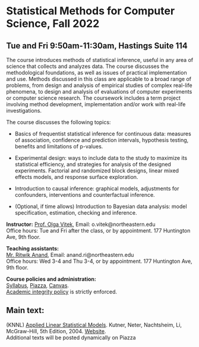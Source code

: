 <h1> Statistical Methods for Computer Science, Fall 2022 </h1>
<h2>Tue and Fri 9:50am-11:30am, Hastings Suite 114</h2>

The course introduces methods of statistical inference, useful in any area of science that collects and analyzes data. The course discusses the methodological foundations, as well as issues of practical implementation and use. Methods discussed in this class are applicable to a broad range of problems, from design and analysis of empirical studies of complex real-life phenomena, to design and analysis of evaluations of computer experiments or computer science research. The coursework includes a term project involving method development, implementation and/or work with real-life investigations.

The course discusses the following topics:

- Basics of frequentist statistical inference for continuous data: measures of association, confidence and prediction intervals, hypothesis testing, benefits and limitations of p-values.

- Experimental design: ways to include data to the study to maximize its statistical efficiency, and strategies for analysis of the designed experiments. Factorial and randomized block designs, linear mixed effects models, and response surface exploration.

- Introduction to causal inference: graphical models, adjustments for confounders, interventions and counterfactual inference.

- (Optional, if time allows) Introduction to Bayesian data analysis: model specification, estimation, checking and inference.

<p><strong>Instructor:</strong> [Prof. Olga Vitek](http://olga-vitek-lab.ccis.northeastern.edu/),
Email: o.vitek@northeastern.edu</br>
Office hours: Tue and Fri after the class, or by appointment. 177 Huntington Ave, 9th floor.</p>

<p><strong>Teaching assistants:</strong></br>
[Mr. Ritwik Anand](https://www.khoury.northeastern.edu/people/ritwik-anand/), 
Email: anand.ri@northeastern.edu</br>
Office hours: Wed 3-4 and Thu 3-4, or by appointment. 177 Huntington Ave, 9th floor.

<p><strong>Course policies and administration:</strong></br> [Syllabus](CS7200_Fall22_syllabus.pdf),  [Piazza](piazza.com/northeastern/fall2022/cs7200), 
[Canvas](https://canvas.northeastern.edu/).</br>
[Academic integrity policy](http://www.northeastern.edu/osccr/academic-integrity-policy/) is strictly enforced.</p> 

<h2>Main text:</h2>
<p>(KNNL) [Applied Linear Statistical Models](https://www.amazon.com/Applied-Linear-Statistical-Models-2013/dp/1259064743/). Kutner, Neter, Nachtsheim, Li, McGraw-Hill, 5th Edition, 2004. [Website](http://users.stat.ufl.edu/~rrandles/sta4210/Rclassnotes/data/textdatasets/index.html).</br>
Additional texts will be posted dynamically on Piazza
</p>
